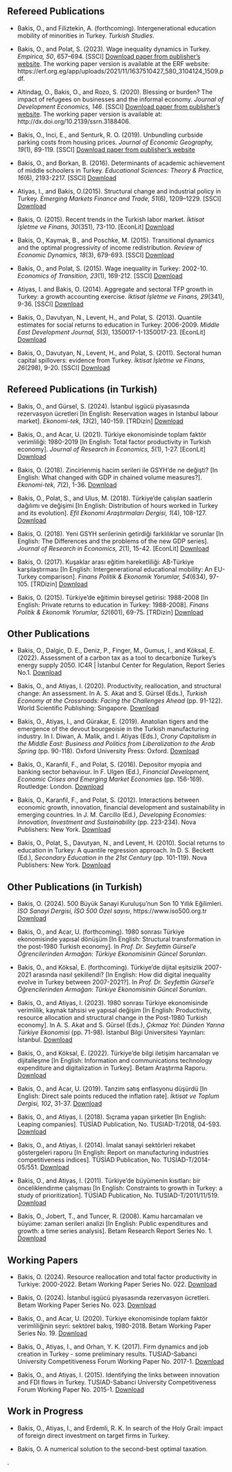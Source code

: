 

## Refereed Publications


- Bakis, O., and Filiztekin, A. (forthcoming). Intergenerational education mobility of minorities in Turkey. *Turkish Studies*.

- Bakis, O., and Polat, S. (2023). Wage inequality dynamics in Turkey. *Empirica, 50*, 657–694. [SSCI] [Download paper from publisher's website](https://doi.org/10.1007/s10663-023-09579-8). The working paper version is available at the ERF website: https://erf.org.eg/app/uploads/2021/11/1637510427_580_3104124_1509.pdf.

- Altindag, O., Bakis, O., and Rozo, S. (2020). Blessing or burden? The impact of refugees on businesses and the informal economy. *Journal of Development Economics, 146*. [SSCI] [Download paper from publisher's website](https://doi.org/10.1016/j.jdeveco.2020.102490). The working paper version is available at: http://dx.doi.org/10.2139/ssrn.3188406.

- Bakis, O., Inci, E., and Senturk, R. O. (2019). Unbundling curbside parking costs from housing prices. *Journal of Economic Geography, 19*(1), 89-119. [SSCI] [Download paper from publisher's website](https://doi.org/10.1093/jeg/lby003)

- Bakis, O., and Borkan, B. (2016). Determinants of academic achievement of middle schoolers in Turkey. *Educational Sciences: Theory & Practice, 16*(6), 2193-2217. [SSCI] [Download](pdfs/art_academic_achievment_estp_2016.pdf)

-  Atiyas, I., and Bakis, O.(2015). Structural change and industrial policy in Turkey. *Emerging Markets Finance and Trade, 51*(6), 1209–1229. [SSCI] [Download](pdfs/art_str_ch-indust_pol_emft_2015.pdf)

- Bakis, O. (2015). Recent trends in the Turkish labor market. *İktisat İşletme ve Finans, 30*(351), 73-110. [EconLit] [Download](pdfs/art_recent_trends_TLM_iif_2015.pdf)

- Bakis, O., Kaymak, B., and Poschke, M. (2015). Transitional dynamics and the optimal progressivity of income redistribution. *Review of Economic Dynamics, 18*(3), 679-693. [SSCI] [Download](pdfs/art_tax_RED_2015.pdf) 

- Bakis, O., and Polat, S. (2015). Wage inequality in Turkey: 2002-10. *Economics of Transition, 23*(1), 169-212. [SSCI] [Download](pdfs/art_wage_ineq_ecot_2015.pdf)

- Atiyas, I. and Bakis, O. (2014). Aggregate and sectoral TFP growth in Turkey: a growth accounting exercise. *İktisat İşletme ve Finans, 29*(341), 9-36. [SSCI] [Download](pdfs/art_tfp_iif_2014.pdf) 

- Bakis, O., Davutyan, N., Levent, H., and Polat, S. (2013). Quantile estimates for social returns to education in Turkey: 2006-2009. *Middle East Development Journal, 5*(3), 1350017-1-1350017-23. [EconLit] [Download](pdfs/art_quintile_medj_2013.pdf) 

- Bakis, O., Davutyan, N., Levent, H., and Polat, S. (2011). Sectoral human capital spillovers: evidence from Turkey. *İktisat İşletme ve Finans, 26*(298), 9-20. [SSCI] [Download](pdfs/art_spillover_iif_2011.pdf)  



##  Refereed Publications (in Turkish)


- Bakis, O., and Gürsel, S. (2024). İstanbul işgücü piyasasında rezervasyon ücretleri [In English: Reservation wages in Istanbul labour market]. *Ekonomi-tek, 13*(2), 140-159. [TRDizin] [Download](pdfs/art_ist_rez_ucr_TEK2024.pdf)

- Bakis, O., and Acar, U. (2021). Türkiye ekonomisinde toplam faktör verimliliği: 1980-2019 [In English: Total factor productivity in Turkish economy]. *Journal of Research in Economics, 5*(1), 1-27. [EconLit] [Download](pdfs/art_tfp_jre_2021.pdf)

- Bakis, O. (2018). Zincirlenmiş hacim serileri ile GSYH’de ne değişti? [In English: What changed with GDP in chained volume measures?]. *Ekonomi-tek, 7*(2), 1-36. [Download](pdfs/art_yeni_seriler_ekonTEK2018.pdf)

- Bakis, O., Polat, S., and Ulus, M. (2018). Türkiye'de çalışılan saatlerin dağılımı ve değişimi [In English: Distribution of hours worked in Turkey and its evolution]. *Efil Ekonomi Araştırmaları Dergisi, 1*(4), 108-127. [Download](pdfs/art_saatler_efil_2018.pdf)

- Bakis, O. (2018). Yeni GSYH serilerinin getirdiği farklılıklar ve sorunlar [In English: The Differences and the problems of the new GDP series]. *Journal of Research in Economics, 2*(1), 15-42. [EconLit] [Download](pdfs/art_yeni-vs-eski_gsyh_serileri_mid_2018.pdf)

- Bakis, O. (2017). Kuşaklar arası eğitim hareketliliği: AB-Türkiye karşılaştırması [In English: Intergenerational educational mobility: An EU-Turkey comparison]. *Finans Politik & Ekonomik Yorumlar, 54*(634), 97-105. [TRDizin] [Download](pdfs/art_educ_mobility_fpey_2017.pdf) 

- Bakis, O. (2015). Türkiye'de eğitimin bireysel getirisi: 1988-2008 [In English: Private returns to education in Turkey: 1988-2008]. *Finans Politik & Ekonomik Yorumlar, 52*(601), 69-75. [TRDizin] [Download](pdfs/art_r2e_fpey_2015.pdf) 


##  Other Publications

- Bakis, O., Dalgic, D. E., Deniz, P., Finger, M., Gumus, I., and Köksal, E. (2022). Assessment of a carbon tax as a tool to decarbonize Turkey’s energy supply 2050. IC4R | İstanbul Center for Regulation, Report Series No.1. [Download](pdfs/rep_carbon-tax_2022.pdf)

- Bakis, O., and Atiyas, I. (2020). Productivity, reallocation, and structural change: An assessment. In A. S. Akat and S. Gürsel (Eds.), *Turkish Economy at the Crossroads: Facing the Challenges Ahead* (pp. 91-122). World Scientific Publishing: Singapore. [Download](pdfs/ch_str-change_productivity_2020_prepub.pdf)

- Bakis, O., Atiyas, I., and Gürakar, E. (2019). Anatolian tigers and the emergence of the devout bourgeoisie in the Turkish manufacturing industry. In I. Diwan, A. Malik, and I. Atiyas (Eds.), *Crony Capitalism in the Middle East: Business and Politics from Liberalization to the Arab Spring* (pp. 90-118). Oxford University Press: Oxford. [Download](pdfs/ch_tigers_2019.pdf)

- Bakis, O., Karanfil, F., and Polat, S. (2016). Depositor myopia and banking sector behaviour. In F. Ulgen (Ed.), *Financial Development, Economic Crises and Emerging Market Economies* (pp. 156-169). Routledge: London. [Download](pdfs/ch_depositor_myopia_2018.pdf)

- Bakis, O., Karanfil, F., and Polat, S. (2012). Interactions between economic growth, innovation, financial development and sustainability in emerging countries. In J. M. Carcillo (Ed.), *Developing Economies: Innovation, Investment and Sustainability* (pp. 223-234). Nova Publishers: New York. [Download](pdfs/ch_interactions_2018.pdf)

- Bakis, O., Polat, S., Davutyan, N., and Levent, H. (2010). Social returns to education in Turkey: A quantile regression approach. In D. S. Beckett (Ed.), *Secondary Education in the 21st Century* (pp. 101-119). Nova Publishers: New York. [Download](pdfs/ch_social_returns_2010.pdf)
    
    
    
    
##  Other Publications (in Turkish)

- Bakis, O. (2024). 500 Büyük Sanayi Kuruluşu'nun Son 10 Yıllık Eğilimleri. *İSO Sanayi Dergisi, İSO 500 Özel sayısı*, https://www.iso500.org.tr  [Download](pdfs/art_ISO500_2023_haz2024.pdf)

- Bakis, O., and Acar, U. (forthcoming). 1980 sonrası Türkiye ekonomisinde yapısal dönüşüm [In English: Structural transformation in the post-1980 Turkish economy]. In *Prof. Dr. Seyfettin Gürsel’e Öğrencilerinden Armağan: Türkiye Ekonomisinin Güncel Sorunları*.

- Bakis, O., and Köksal, E. (forthcoming). Türkiye’de dijital eşitsizlik 2007-2021 arasında nasıl şekillendi? [In English: How did digital inequality evolve in Turkey between 2007-2021?]. In *Prof. Dr. Seyfettin Gürsel’e Öğrencilerinden Armağan: Türkiye Ekonomisinin Güncel Sorunları*.

- Bakis, O., and Atiyas, I. (2023). 1980 sonrası Türkiye ekonomisinde verimlilik, kaynak tahsisi ve yapısal değişim [In English: Productivity, resource allocation and structural change in the Post-1980 Turkish economy]. In A. S. Akat and S. Gürsel (Eds.), *Çıkmaz Yol: Dünden Yarına Türkiye Ekonomisi* (pp. 71-98). İstanbul Bilgi Üniversitesi Yayınları: İstanbul. [Download](pdfs/ch_80sonrasi_yapisal-degisim_2023_draft.pdf)

- Bakis, O., and Köksal, E. (2022). Türkiye'de bilgi iletişim harcamaları ve dijitalleşme [In English: Information and communications technology expenditure and digitalization in Turkey]. Betam Araştırma Raporu. [Download](pdfs/rep_TDTE_2022.pdf)

- Bakis, O., and Acar, U. (2019). Tanzim satış enflasyonu düşürdü [In English: Direct sale points reduced the inflation rate]. *İktisat ve Toplum Dergisi, 102*, 31-37. [Download](pdfs/art_tanzim_itd2019.pdf)

- Bakis, O., and Atiyas, I. (2018). Sıçrama yapan şirketler [In English: Leaping companies]. TÜSİAD Publication, No. TUSIAD-T/2018, 04-593. [Download](pdfs/rep_sicrama_yapan_sirketler_2018.pdf)

- Bakis, O., and Atiyas, I. (2014). İmalat sanayi sektörleri rekabet göstergeleri raporu [In English: Report on manufacturing industries competitiveness indices]. TÜSİAD Publication, No. TUSIAD-T/2014-05/551. [Download](pdfs/rep_tusiad_sektorel_gostergeler_2014.pdf)

- Bakis, O., and Atiyas, I. (2011). Türkiye’de büyümenin kısıtları: bir önceliklendirme çalışması [In English: Constraints to growth in Turkey: a study of prioritization]. TÜSİAD Publication, No. TUSIAD-T/2011/11/519. [Download](pdfs/rep_tusiad_buyumenin_kisitlari_2011.pdf)

- Bakis, O., Jobert, T., and Tuncer, R. (2008). Kamu harcamaları ve büyüme: zaman serileri analizi [In English: Public expenditures and growth: a time series analysis]. Betam Research Report Series No. 1. [Download](pdfs/ch_kamu_harcamalari_2008.pdf)



##  Working Papers



- Bakis, O. (2024). Resource reallocation and total factor productivity in Turkiye: 2000-2022. Betam Working Paper Series No. 022. [Download](pdfs/wp_tfp_decomp_betam.pdf)

- Bakis, O. (2024). İstanbul işgücü piyasasında rezervasyon ücretleri. Betam Working Paper Series No. 023. [Download](pdfs/wp_RU_betam.pdf)

- Bakis, O., and Acar, U. (2020). Türkiye ekonomisinde toplam faktör verimliliğinin seyri: sektörel bakış, 1980-2018. Betam Working Paper Series No. 19. [Download](pdfs/wp_sectoral_tfp_betam.pdf)

- Bakis, O., Atiyas, I., and Orhan, Y. K. (2017). Firm dynamics and job creation in Turkey - some preliminary results. TUSIAD-Sabanci University Competitiveness Forum Working Paper No. 2017-1. [Download](pdfs/wp_firm_dyn-job_creation_in_turkey_ref.pdf)

- Bakis, O., and Atiyas, I. (2015). Identifying the links between innovation and FDI flows in Turkey. TUSIAD-Sabanci University Competitiveness Forum Working Paper No. 2015-1. [Download](pdfs/wp_innovation_fdi_in_turkey_ref.pdf)


##  Work in Progress

- Bakis, O., Atiyas, I., and Erdemli, R. K. In search of the Holy Grail: impact of foreign direct investment on target firms in Turkey.

- Bakis, O. A numerical solution to the second-best optimal taxation.

<!-- The geography of AKP votes (with A. Filiztekin) -->.

 
 


